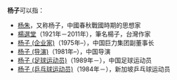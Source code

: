 '''杨子'''可以指：

*[[杨朱|杨朱]]，又称杨子，中國春秋戰國時期的思想家
*[[楊選堂|楊選堂]]（1921年－2011年），筆名楊子，台灣作家
*[[杨子_(企业家)|杨子 (企业家)]]（1975年–），中国巨力集团副董事长
*[[杨子_(导演)|杨子 (导演)]]（1981年–），中国导演
*[[杨子_(足球运动员)|杨子 (足球运动员)]]（1989年－），中国足球运动员
*[[杨子_(乒乓球运动员)|杨子 (乒乓球运动员)]]（1984年－），新加坡乒乓球运动员

{{Disambig|Cat=二字杨姓人名消歧义|zi}}